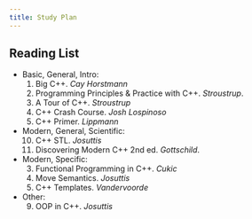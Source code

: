 ```yaml
---
title: Study Plan
---
```


## 

## Reading List

* Basic, General, Intro: 
    1. Big C++. *Cay Horstmann*
    6. Programming Principles & Practice with C++. *Stroustrup*. 
    5. A Tour of C++. *Stroustrup*
    1. C++ Crash Course. *Josh Lospinoso*
    7. C++ Primer. *Lippmann*
* Modern, General, Scientific: 
    10. C++ STL. *Josuttis*
    11. Discovering Modern C++ 2nd ed. *Gottschild*.
* Modern, Specific:
    3. Functional Programming in C++. *Cukic*
    4. Move Semantics. *Josuttis*
    8. C++ Templates. *Vandervoorde* 
* Other: 
    9. OOP in C++. *Josuttis*